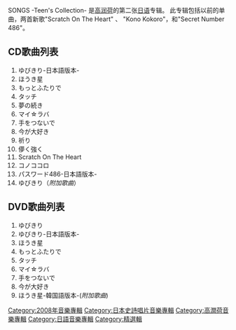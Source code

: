 {{Unreferenced|time=2020-07-02T10:50:25+00:00}}
{{Infobox Album<!-- See Wikipedia:WikiProject_Albums -->
| Name        = SONGS -Teen's Collection-
| Type        = 精選輯
| Artist      = [[Younha|高润荷]] 
| Cover       = Younha_-_SONGS_Teens_Collection.jpg
| Released    = 2008年3月26日
| Recorded    = 2008
| Genre       = [[J-Pop|J-Pop]], [[J-Rock|J-Rock]]
| Length      = 
| Label       = [[Sony_Japan|Sony Japan]]
| Producer    = 
| Reviews     = 
| Last album  =  '''[[Go!_Younha|Go! Younha]]'''<br />(2005)
| This album  = '''SONGS -Teen's Collection-'''<br />(2008)
| Next album  =
}}

SONGS -Teen's Collection- 是[[Younha|高润荷]]的第二张[[日语|日语]]专辑。 此专辑包括以前的单曲，两首新歌"Scratch On The Heart" 、 "Kono Kokoro"，和"Secret Number 486"。

== CD歌曲列表 ==
# ゆびきり-日本語版本-
# ほうき星
# もっとふたりで
# タッチ
# 夢の続き
# マイ☆ラバ
# 手をつないで
# 今が大好き
# 祈り
# 儚く強く
# Scratch On The Heart
# コノココロ
# パスワード486-日本語版本-
# ゆびきり（''附加歌曲''）

== DVD歌曲列表 ==

# ゆびきり
# ゆびきり-日本語版本-
# ほうき星
# もっとふたりで
# タッチ
# マイ☆ラバ
# 手をつないで
# 今が大好き
# ほうき星-韓国語版本-(''附加歌曲'')


{{younha}}
{{album-stub}}

[[Category:2008年音樂專輯|Category:2008年音樂專輯]]
[[Category:日本史詩唱片音樂專輯|Category:日本史詩唱片音樂專輯]]
[[Category:高潤荷音樂專輯|Category:高潤荷音樂專輯]]
[[Category:日語音樂專輯|Category:日語音樂專輯]]
[[Category:精選輯|Category:精選輯]]